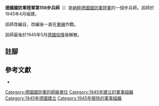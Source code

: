 {{infobox military unit
|unit_name = 德國國防軍陸軍第156步兵師
|image =
|image_size =
|dates = 1945年4月至1945年5月
|country = {{flag|Nazi Germany}}
|branch = [[納粹德國陸軍|陸軍]]
|type = [[步兵|步兵]]
|role =
|size = [[师_(军队)|師]]
|command_structure =
|garrison =
|garrison_label =
|nickname =
|motto =
|colors =
|colors_label =
|march =
|mascot =
|battles =
}}

'''德國國防軍陸軍第156步兵師'''（{{lang-de|'''156. Infanterie-Division'''}}）是[[納粹德國|納粹德國]][[德國國防軍|國防軍]][[納粹德國陸軍|陸軍]]的一個步兵師。該師於1945年4月組建{{cfn|Mitcham|y=2007}}。

該師改編自{{Link-de|德國國防軍陸軍第156戰地教導師|156. Feldausbildungs-Division|第156戰地教導師}}，改編後一直在[[苏德战争|東線]]作戰。

該師最後於1945年5月[[第二次世界大戰歐洲戰場的結束|德國投降]]後解散。

== 註腳 ==
{{reflist}}

== 參考文獻 ==
* {{Cite book|last=Mitcham |first=Samuel W., Jr.|author-link=Samuel W. Mitcham|title=German Order of Battle, Volume One: 1st – 290th Infantry Divisions in WWII|year=2007|publisher=Stackpole Books|location=PA; United States of America|isbn=978-0-8117-3416-5|ref={{sfnRef|Mitcham|y=2007}}}}

{{mil-stub}}
{{德國國防軍陸軍的步兵師}}
[[Category:德國國防軍的師級單位|Category:德國國防軍的師級單位]]
[[Category:1945年建立的軍事組織|Category:1945年建立的軍事組織]]
[[Category:1945年德國建立|Category:1945年德國建立]]
[[Category:1945年廢除的軍事組織|Category:1945年廢除的軍事組織]]